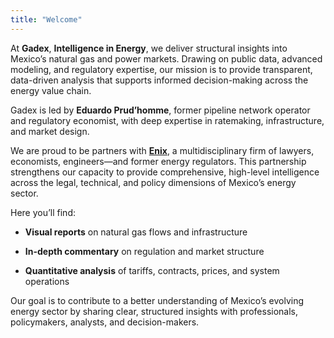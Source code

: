 ```yaml
---
title: "Welcome"
---
```


At **Gadex**, **Intelligence in Energy**, we deliver structural insights into Mexico's natural gas and power markets. Drawing on public data, advanced modeling, and regulatory expertise, our mission is to provide transparent, data-driven analysis that supports informed decision-making across the energy value chain.

Gadex is led by **Eduardo Prud'homme**, former pipeline network operator and regulatory economist, with deep expertise in ratemaking, infrastructure, and market design.

We are proud to be partners with [**Enix**](https://enix.com.mx/socios.enix.html), a multidisciplinary firm of lawyers, economists, engineers---and former energy regulators. This partnership strengthens our capacity to provide comprehensive, high-level intelligence across the legal, technical, and policy dimensions of Mexico's energy sector.

Here you'll find:

-   **Visual reports** on natural gas flows and infrastructure

-   **In-depth commentary** on regulation and market structure

-   **Quantitative analysis** of tariffs, contracts, prices, and system operations

Our goal is to contribute to a better understanding of Mexico's evolving energy sector by sharing clear, structured insights with professionals, policymakers, analysts, and decision-makers.
